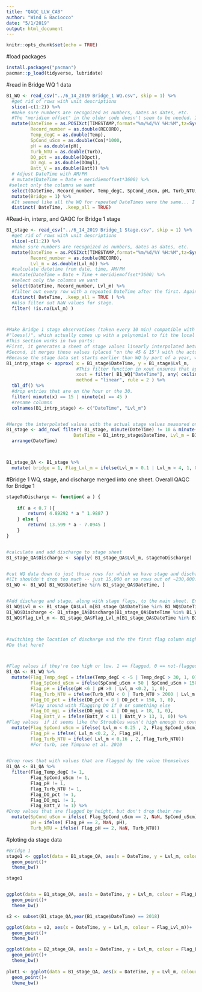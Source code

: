 ```yaml
---
title: "QAQC_LLW_CAB"
author: "Wind & Baciocco"
date: "5/1/2019"
output: html_document
---
```



```r
knitr::opts_chunk$set(echo = TRUE)
```

#load packages
```r
install.packages("pacman")
pacman::p_load(tidyverse, lubridate)
```

#read in Bridge WQ 1 data
```r
B1_WQ <- read_csv("../6_14_2019 Bridge_1 WQ.csv", skip = 1) %>%
  #get rid of rows with unit descriptions
  slice(-c(1:2)) %>%
  #make sure numbers are recognized as numbers, dates as dates, etc.
  #The "meridiem offset" in the older code doesn't seem to be needed. It looks like times are pulled correctly from the excel files.
  mutate(DateTime = as.POSIXct(TIMESTAMP,format="%m/%d/%Y %H:%M",tz=Sys.timezone()),
         Record_number = as.double(RECORD),
         Temp_degC = as.double(Temp),
         SpCond_uScm = as.double(Con)*1000,
         pH = as.double(pH),
         Turb_NTU = as.double(Turb),
         DO_pct = as.double(DOpct),
         DO_mgL = as.double(DOmgl),
         Batt_V = as.double(Batt)) %>%
  # Adjust DateTime with AM/PM
  # mutate(DateTime = Date + meridiemoffset*3600) %>%
 #select only the columns we want
  select(DateTime, Record_number, Temp_degC, SpCond_uScm, pH, Turb_NTU, DO_pct, DO_mgL, Batt_V) %>%
  mutate(Bridge = 1) %>%
  #It seemed like all the WQ for repeated DateTimes were the same... I thought it would be okay to drop every row with a repeated date time after the first row. (See "duplicates.R" for verification that every row with a repeated date time also has repeated WQ sensor values.)
  distinct( DateTime, .keep_all = TRUE)


```



#Read-in, interp, and QAQC for Bridge 1 stage
```r

B1_stage <- read_csv("../6_14_2019 Bridge_1 Stage.csv", skip = 1) %>%
  #get rid of rows with unit descriptions
  slice(-c(1:2)) %>%
  #make sure numbers are recognized as numbers, dates as dates, etc.
  mutate(DateTime = as.POSIXct(TIMESTAMP,format="%m/%d/%Y %H:%M",tz=Sys.timezone() ),
         Record_number = as.double(RECORD),
         Lvl_m = as.double(Lvl_m)) %>%
  #calculate datetime from date, time, AM/PM
  #mutate(DateTime = Date + Time + meridiemoffset*3600) %>%
  #select only the columns we want
  select(DateTime, Record_number, Lvl_m) %>%
  #filter out every row with a repeated DateTime after the first. Again, see "duplicates.R" for a more in-depth examination of why duplicate rows in this data.
  distinct( DateTime, .keep_all = TRUE ) %>%  
  #Also filter out NaN values for stage.
  filter( !is.na(Lvl_m) )



#Make Bridge 1 stage observations (taken every 10 min) compatible with WQ data taken every 15
#"loess()", which actually comes up with a polynomial to fit the local area, could be a possibly better, possibly slightly more accurate way to generate interpolated values.
#This section works in two parts:
#First, it generates a sheet of stage values linearly interpolated between the 10 and 20 or 40 and 50 minute marks.
#Second, it merges those values (placed "on the 45 & 15") with the actual stage values which were recorded on the hour and 30 minute marks.
#Because the stage data set starts earlier than WQ by part of a year, we only see interpolated values a bit of the way down in the merged dataset.
B1_intrp_stage <- approx( x = B1_stage$DateTime, y = B1_stage$Lvl_m,
                          #This filter function in xout ensures that approx() doesn't generalize too much. It filters B1_WQ's dates for those which fall in hours where there are actual stage values to generate a linear rule. The "unit" parameter below can be changed to make this more or less exact.
                          xout = filter( B1_WQ["DateTime"], any( ceiling_date(DateTime, unit = "hours") %in% ceiling_date(B1_stage$DateTime, unit = "hours"))) %>% pull(),
                          method = "linear", rule = 2 ) %>% 
  tbl_df() %>%
  #drop entries that are on the hour or the 30.
  filter( minute(x) == 15 | minute(x) == 45 )
  #rename columns
  colnames(B1_intrp_stage) <- c("DateTime", "Lvl_m")


#Merge the interpolated values with the actual stage values measured on the hours and the 30s, arrange the sheet, and record it.
B1_stage <- add_row( filter( B1_stage, minute(DateTime) != 10 & minute(DateTime) != 20 & minute(DateTime) != 40 & minute(DateTime) != 50 ),
                         DateTime = B1_intrp_stage$DateTime, Lvl_m = B1_intrp_stage$Lvl_m ) %>%
  arrange(DateTime)



B1_stage_QA <- B1_stage %>%
  mutate( bridge = 1, Flag_Lvl_m = ifelse(Lvl_m < 0.1 | Lvl_m > 4, 1, 0))

```



#Bridge 1 WQ, stage, and discharge merged into one sheet. Overall QAQC for Bridge 1
```r

stageToDischarge <- function( a ) {
    
    if( a < 0.7 ){
        return( 4.89292 * a ^ 1.9887 )
    } else {
        return( 13.599 * a - 7.0945 )
    }
}


#calculate and add discharge to stage sheet
B1_stage_QA$Discharge <- sapply( B1_stage_QA$Lvl_m, stageToDischarge)


#cut WQ data down to just those rows for which we have stage and discharge data
#(It shouldn't drop too much -- just 15,000 or so rows out of ~230,000.)
B1_WQ <- B1_WQ[ B1_WQ$DateTime %in% B1_stage_QA$DateTime, ]


#Add discharge and stage, along with stage flags, to the main sheet. Entries are matched by DateTime
B1_WQ$Lvl_m <- B1_stage_QA$Lvl_m[B1_stage_QA$DateTime %in% B1_WQ$DateTime]
B1_WQ$Discharge <- B1_stage_QA$Discharge[B1_stage_QA$DateTime %in% B1_WQ$DateTime]
B1_WQ$Flag_Lvl_m <- B1_stage_QA$Flag_Lvl_m[B1_stage_QA$DateTime %in% B1_WQ$DateTime]



#switching the location of discharge and the the first flag column might be nice.
#Do that here?



#Flag values if they're too high or low. 1 == flagged, 0 == not-flagged
B1_QA <- B1_WQ %>%
  mutate(Flag_Temp_degC = ifelse(Temp_degC < -5 | Temp_degC > 30, 1, 0),
         Flag_SpCond_uScm = ifelse(SpCond_uScm < 50 | SpCond_uScm > 1500 | Lvl_m < 0.25 , 1, 0),
         Flag_pH = ifelse(pH <6 | pH >9 | Lvl_m <0.2, 1, 0),
         Flag_Turb_NTU = ifelse(Turb_NTU < 0 | Turb_NTU > 2000 | Lvl_m < 0.16 , 1, 0), #Timpano et al. 2010
         Flag_DO_pct = ifelse(DO_pct < 0 | DO_pct > 150, 1, 0),
         #Play around with flagging DO if 0 or something else
         Flag_DO_mgL = ifelse(DO_mgL < 4 | DO_mgL > 18, 1, 0),
         Flag_Batt_V = ifelse(Batt_V < 11 | Batt_V > 13, 1, 0)) %>%
#Flag values  if it seems like the Stroubles wasn't high enough to cover the sensor on the sonde.
  mutate(Flag_SpCond_uScm = ifelse( Lvl_m < 0.25 , 2, Flag_SpCond_uScm),
         Flag_pH = ifelse( Lvl_m <0.2, 2, Flag_pH),
         Flag_Turb_NTU = ifelse( Lvl_m < 0.16 , 2, Flag_Turb_NTU))
         #For turb, see Timpano et al. 2010
  

#Drop rows that with values that are flagged by the value themselves
B1_QA <- B1_QA %>%
  filter(Flag_Temp_degC != 1,
         Flag_SpCond_uScm != 1,
         Flag_pH != 1,
         Flag_Turb_NTU != 1,
         Flag_DO_pct != 1,
         Flag_DO_mgL != 1,
         Flag_Batt_V != 1) %>%
#Drop values that are flagged by height, but don't drop their row
  mutate(SpCond_uScm = ifelse( Flag_SpCond_uScm == 2, NaN, SpCond_uScm),
         pH = ifelse( Flag_pH == 2, NaN, pH),
         Turb_NTU = ifelse( Flag_pH == 2, NaN, Turb_NTU))
```


#ploting da stage data
```r
#Bridge 1
stage1 <- ggplot(data = B1_stage_QA, aes(x = DateTime, y = Lvl_m, colour = Flag_Lvl_m))+
  geom_point()+
  theme_bw()

stage1


ggplot(data = B1_stage_QA, aes(x = DateTime, y = Lvl_m, colour = Flag_Lvl_m))+
  geom_point()+
  theme_bw()

s2 <- subset(B1_stage_QA,year(B1_stage$DateTime) == 2018)

ggplot(data = s2, aes(x = DateTime, y = Lvl_m, colour = Flag_Lvl_m))+
  geom_point()+
  theme_bw()

ggplot(data = B2_stage_QA, aes(x = DateTime, y = Lvl_m, colour = Flag_Lvl_m))+
  geom_point()+
  theme_bw()
  
plot1 <- ggplot(data = B1_stage_QA, aes(x = DateTime, y = Lvl_m, colour = Flag_Lvl_m))+
  geom_point()+
  theme_bw()
```
